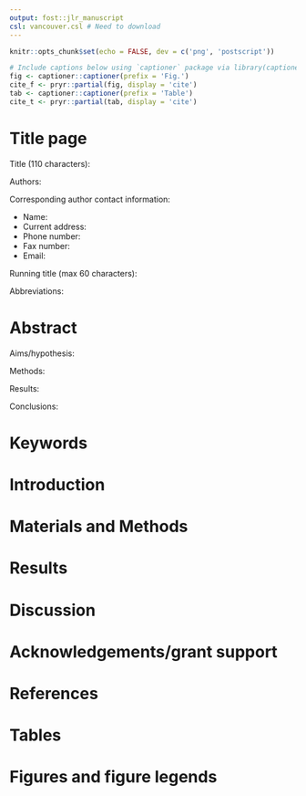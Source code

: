 ```yaml
---
output: fost::jlr_manuscript
csl: vancouver.csl # Need to download
---
```


<!-- full instructions here http://www.jlr.org/site/misc/ifora.xhtml#text -->

```r
knitr::opts_chunk$set(echo = FALSE, dev = c('png', 'postscript'))
```

```r
# Include captions below using `captioner` package via library(captioner)
fig <- captioner::captioner(prefix = 'Fig.')
cite_f <- pryr::partial(fig, display = 'cite')
tab <- captioner::captioner(prefix = 'Table')
cite_t <- pryr::partial(tab, display = 'cite')
```

# Title page

Title (110 characters):

<!-- First, middle initial, last, full address, institutions. Indicate which will be
corresponding. -->
Authors:

Corresponding author contact information:

- Name:
- Current address:
- Phone number:
- Fax number:
- Email:

Running title (max 60 characters):

<!-- Those not found in JLR list -->
Abbreviations:

<!-- No word limit, though be concise. No supplemental material necessary. -->

# Abstract
<!-- no unexplained abbreviations. 200 words. State objectives and new findings, 
with short conclusion of two or three sentences -->

Aims/hypothesis:

Methods:

Results:

Conclusions:

# Keywords
<!-- up to 10. Five from list, five free-form. Should not appear in title or
running title -->

# Introduction 

# Materials and Methods

# Results

# Discussion

# Acknowledgements/grant support

# References

# Tables
<!-- One table per page -->

# Figures and figure legends
<!-- No specific limit to number of figures. One figure per page. Initial
submission include figures with manuscript, all as PDF. EPS format is the
preferred format, otherwise 1000 dpi. Don't have a legend in the figure. Weight
of 0.25pt or more for thickness. Embed the fonts (not converted to
lines). Use Arial or Helvetica font, 11pt size. Colour is allowed. Maximum
height of image should be 10 inches.
-->

